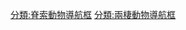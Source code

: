 {{navbox
| name  = 兩棲動物
| title = 現存[[兩棲動物]]類群
| state = {{{state|autocollapse}}}
| bodyclass = hlist

| above =
* 界: [[動物界]]
* 門: [[脊索動物門]]
* 演化支: [[四足總綱]]

| group1 = [[滑體亞綱]]<br><small> Lissamphibia </small>
| list1 =
{{Navbox|child
 | image = [[Image:Oscaecilia ochrocephala (16983972190).jpg| 50px|Oscaecilia ochrocephala]]
[[Image:Hellbender.jpg| 50px|美洲大鲵]]
[[Image:White-Lipped-small.jpg| 50px|白唇树蛙]]
|group1 = {{link-en|蚓螈類|Gymnophiona}}<br><small>Gymnophiona</small>
|list1 = 
* [[無足目|無足目 Apoda]]

|group2 = {{link-en|蛙總目|Batrachia}}<br><small>Batrachia</small>
|list2 = 
        {{Navbox|subgroup
          | list1 =
        | group2 = {{link-en|有尾類|Caudata}}<br><small>Caudata</small>
          | list2 = 
* [[有尾目|有尾目 Urodela]] 
       | group3 = {{link-en|跳躍類|Salientia}}<br><small>Salientia</small>
          | list3 =
* [[無尾目|無尾目 Anura]]
}}
}}}}<noinclude>
{{collapsible option}}

[[分類:脊索動物導航框]]
[[分類:兩棲動物導航框]]

</noinclude>